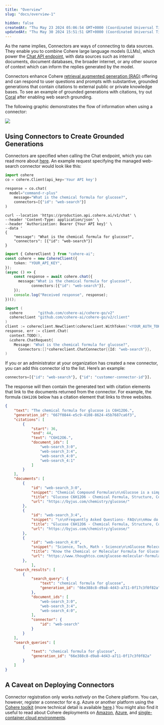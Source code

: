 ```yaml
---
title: "Overview"
slug: "docs/overview-1"

hidden: false
createdAt: "Thu May 23 2024 05:06:54 GMT+0000 (Coordinated Universal Time)"
updatedAt: "Thu May 30 2024 15:51:51 GMT+0000 (Coordinated Universal Time)"
---
```

As the name implies, Connectors are ways of connecting to data sources. They enable you to combine Cohere large language models (LLMs), which power the [Chat API endpoint](/reference/chat), with data sources such as internal documents, document databases, the broader internet, or any other source of context which can inform the replies generated by the model.

Connectors enhance Cohere [retrieval augmented generation (RAG)](/docs/retrieval-augmented-generation-rag) offering and can respond to user questions and prompts with substantive, grounded generations that contain citations to external public or private knowledge bases. To see an example of grounded generations with citations, try out [Coral](https://coral.cohere.com/) after enabling web search grounding. 

The following graphic demonstrates the flow of information when using a connector:

<img src='../../../assets/images/57a23da-Connectors_Diagrams_1.png' />


## Using Connectors to Create Grounded Generations

Connectors are specified when calling the Chat endpoint, which you can read more about [here](/docs/chat-api#connectors-mode). An example request specifying the managed web-search connector would look like this:

```python
import cohere  
co = cohere.Client(api_key='Your API key')

response = co.chat(
  model="command-r-plus"
	message="What is the chemical formula for glucose?",  
	connectors=[{"id": "web-search"}]  
)
```
```curl
curl --location 'https://production.api.cohere.ai/v1/chat' \
--header 'Content-Type: application/json' \
--header 'Authorization: Bearer {Your API key}' \
--data '
{
    "message": "What is the chemical formula for glucose?",
    "connectors": [{"id": "web-search"}]
}
```
```typescript
import { CohereClient } from "cohere-ai";
const cohere = new CohereClient({
    token: "YOUR_API_KEY",
});
(async () => {
    const response = await cohere.chat({
      message:"What is the chemical formula for glucose?",  
			connectors:[{"id": "web-search"}],  
    });
    console.log("Received response", response);
})();
```
```go
import (
  cohere       "github.com/cohere-ai/cohere-go/v2"
  cohereclient "github.com/cohere-ai/cohere-go/v2/client"
)
client := cohereclient.NewClient(cohereclient.WithToken("<YOUR_AUTH_TOKEN>"))
response, err := client.Chat(
  context.TODO(),
  &cohere.ChatRequest{
    Message: "What is the chemical formula for glucose?",
	  Connectors:[]*cohereclient.ChatConnector{{Id: "web-search"}},  
)
```

If you or an administrator at your organization has created a new connector, you can add this connector id to the list. Here’s an example:

```python
connectors=[{"id": "web-search"}, {"id": "customer-connector-id"}].
```

The response will then contain the generated text with citation elements that link to the documents returned from the connector. For example, the formula `C6H12O6` below has a citation element that links to three websites. 

```json Example Response JSON
{  
    "text": "The chemical formula for glucose is C6H12O6.",  
    "generation_id": "667f0844-e5c9-4108-8624-45b7687ca6f3",  
    "citations": [  
        {  
            "start": 36,  
            "end": 44,  
            "text": "C6H12O6.",  
            "document_ids": [  
                "web-search_3:0",  
                "web-search_3:4",  
                "web-search_4:0",  
                "web-search_4:1"  
            ]  
        }  
    ],  
    "documents": [  
        {  
            "id": "web-search_3:0",  
            "snippet": "Chemical Compound Formulas\n\nGlucose is a simple sugar with six carbon atoms and one aldehyde group. This monosaccharide has a chemical formula C6H12O6.\n\nIt is also known as dextrose. It is referred to as aldohexose as it contains 6 carbon atoms and an aldehyde group. It exists in two forms, open-chain or ring structure. It is synthesized in the liver and kidneys of animals. In plants, it is found in fruits and in different parts of plants. D- glucose is the naturally occurring form of glucose. It can occur either in solid or liquid form. It is water-soluble and is also soluble in acetic acid.",  
            "title": "Glucose C6H12O6 - Chemical Formula, Structure, Composition, Properties, uses and FAQs of Glucose.",  
            "url": "https://byjus.com/chemistry/glucose/"  
        },  
        {  
            "id": "web-search_3:4",  
            "snippet": "\n\nFrequently Asked Questions- FAQs\n\nHow do you represent glucose?\n\nThe chemical formula of Glucose is C6H12O6. Glucose is a monosaccharide containing an aldehyde group (-CHO). It is made of 6 carbon atoms, 12 hydrogen atoms and 6 oxygen atoms. Glucose is an aldohexose.\n\nIs glucose a reducing sugar?\n\nGlucose is a reducing sugar because it belongs to the category of an aldose meaning its open-chain form contains an aldehyde group. Generally, an aldehyde is quite easily oxidized to carboxylic acids.\n\nWhat are the 5 reducing sugars?\n\nThe 5 reducing sugars are ribose, glucose, galactose, glyceraldehyde, xylose.\n\nWhat are the elements of glucose?",  
            "title": "Glucose C6H12O6 - Chemical Formula, Structure, Composition, Properties, uses and FAQs of Glucose.",  
            "url": "https://byjus.com/chemistry/glucose/"  
        },  
        {  
            "id": "web-search_4:0",  
            "snippet": "Science, Tech, Math › Science\n\nGlucose Molecular Formula and Facts\n\nChemical or Molecular Formula for Glucose\n\nScience Photo Library - MIRIAM MASLO. / Getty Images\n\nProjects & Experiments\n\nChemistry In Everyday Life\n\nAbbreviations & Acronyms\n\nAnne Marie Helmenstine, Ph.D.\n\nAnne Marie Helmenstine, Ph.D.\n\nPh.D., Biomedical Sciences, University of Tennessee at Knoxville\n\nB.A., Physics and Mathematics, Hastings College\n\nDr. Helmenstine holds a Ph.D. in biomedical sciences and is a science writer, educator, and consultant. She has taught science courses at the high school, college, and graduate levels.\n\nLearn about our Editorial Process\n\nUpdated on November 03, 2019\n\nThe molecular formula for glucose is C6H12O6 or H-(C=O)-(CHOH)5-H. Its empirical or simplest formula is CH2O, which indicates there are two hydrogen atoms for each carbon and oxygen atom in the molecule.",  
            "title": "Know the Chemical or Molecular Formula for Glucose",  
            "url": "https://www.thoughtco.com/glucose-molecular-formula-608477"  
        },  
            ],  
    "search_results": [  
        {  
            "search_query": {  
                "text": "chemical formula for glucose",  
                "generation_id": "66e388c8-d9a8-4d43-a711-0f17c3f0f82a"  
            },  
            "document_ids": [  
                "web-search_3:0",  
                "web-search_3:4",  
                "web-search_4:0",  
            ],  
            "connector": {  
                "id": "web-search"  
            }  
        }  
    ],  
    "search_queries": [  
        {  
            "text": "chemical formula for glucose",  
            "generation_id": "66e388c8-d9a8-4d43-a711-0f17c3f0f82a"  
        }  
    ]  
}
```

## A Caveat on Deploying Connectors

Connector registration only works _natively_ on the Cohere platform. You can, however, register a connector for e.g. Azure or another platform using the [Cohere toolkit](/docs/coral-toolkit) (more technical detail is available [here](https://github.com/cohere-ai/cohere-toolkit/?tab=readme-ov-file#how-to-add-a-connector-to-the-toolkit).) You might also find it useful to read about Cohere deployments on [Amazon](/docs/cohere-on-aws), [Azure](/docs/cohere-on-microsoft-azure), and [single-container cloud environments](/docs/single-container-on-private-clouds).
